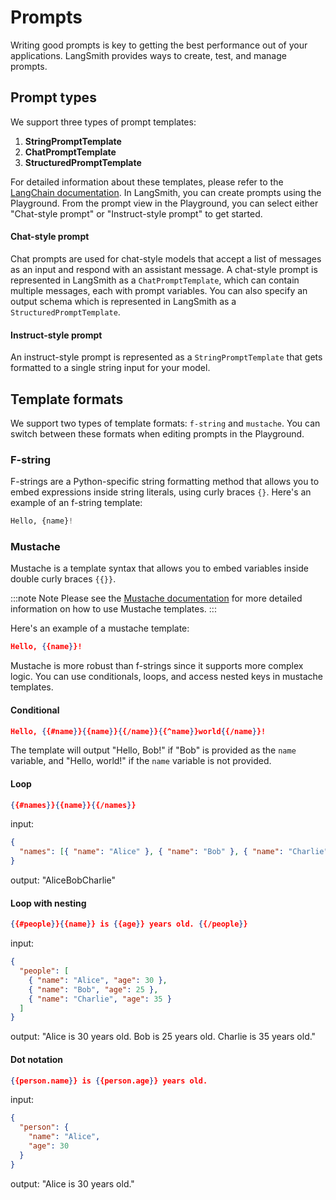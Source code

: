 # Prompts

Writing good prompts is key to getting the best performance out of your applications. LangSmith provides ways to create, test, and manage prompts.

## Prompt types

We support three types of prompt templates:

1. **StringPromptTemplate**
2. **ChatPromptTemplate**
3. **StructuredPromptTemplate**

For detailed information about these templates, please refer to the [LangChain documentation](https://python.langchain.com/v0.2/docs/concepts/#prompt-templates). In LangSmith, you can create prompts using the Playground. From the prompt view in the Playground, you can select either "Chat-style prompt" or "Instruct-style prompt" to get started.

#### Chat-style prompt

Chat prompts are used for chat-style models that accept a list of messages as an input and respond with an assistant message. A chat-style prompt is represented in LangSmith as a `ChatPromptTemplate`, which can contain multiple messages, each with prompt variables. You can also specify an output schema which is represented in LangSmith as a `StructuredPromptTemplate`.

#### Instruct-style prompt

An instruct-style prompt is represented as a `StringPromptTemplate` that gets formatted to a single string input for your model.

## Template formats

We support two types of template formats: `f-string` and `mustache`. You can switch between these formats when editing prompts in the Playground.

### F-string

F-strings are a Python-specific string formatting method that allows you to embed expressions inside string literals, using curly braces `{}`.
Here's an example of an f-string template:

```python
Hello, {name}!
```

### Mustache

Mustache is a template syntax that allows you to embed variables inside double curly braces `{{}}`.

:::note Note
Please see the [Mustache documentation](https://mustache.github.io/mustache.5.html) for more detailed information on how to use Mustache templates.
:::

Here's an example of a mustache template:

```json
Hello, {{name}}!
```

Mustache is more robust than f-strings since it supports more complex logic. You can use conditionals, loops, and access nested keys in mustache templates.

#### Conditional

```json
Hello, {{#name}}{{name}}{{/name}}{{^name}}world{{/name}}!
```

The template will output "Hello, Bob!" if "Bob" is provided as the `name` variable, and "Hello, world!" if the `name` variable is not provided.

#### Loop

```json
{{#names}}{{name}}{{/names}}
```

input:

```json
{
  "names": [{ "name": "Alice" }, { "name": "Bob" }, { "name": "Charlie" }]
}
```

output: "AliceBobCharlie"

#### Loop with nesting

```json
{{#people}}{{name}} is {{age}} years old. {{/people}}
```

input:

```json
{
  "people": [
    { "name": "Alice", "age": 30 },
    { "name": "Bob", "age": 25 },
    { "name": "Charlie", "age": 35 }
  ]
}
```

output: "Alice is 30 years old. Bob is 25 years old. Charlie is 35 years old."

#### Dot notation

```json
{{person.name}} is {{person.age}} years old.
```

input:

```json
{
  "person": {
    "name": "Alice",
    "age": 30
  }
}
```

output: "Alice is 30 years old."
